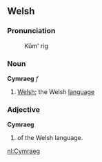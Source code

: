 ==Welsh==
===Pronunciation===
:Kŭm' rig
===Noun===
'''Cymraeg''' ''f''
# [[Welsh]]; the Welsh [[language]]
===Adjective===
'''Cymraeg'''
# of the Welsh language.

[[nl:Cymraeg]]